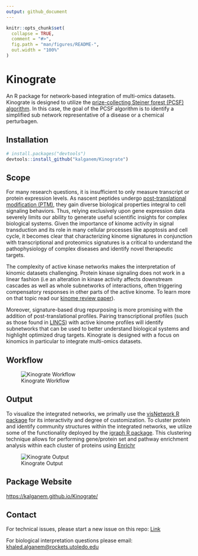 ```yaml
---
output: github_document
---
```



```r
knitr::opts_chunk$set(
  collapse = TRUE,
  comment = "#>",
  fig.path = "man/figures/README-",
  out.width = "100%"
)
```

# Kinograte

<!-- badges: start -->
<!-- badges: end -->

An R package for network-based integration of multi-omics datasets. Kinograte is designed to utilize the [prize-collecting Steiner forest (PCSF) algorithm](https://homepage.univie.ac.at/ivana.ljubic/research/pcstp/). In this case, the goal of the PCSF algorithm is to identify a simplified sub network representative of a disease or a chemical perturbagen. 



## Installation

``` r
# install.packages("devtools")
devtools::install_github("kalganem/Kinograte")
```


## Scope

For many research questions, it is insufficient to only measure transcript or protein expression levels. As nascent peptides undergo [post-translational modification (PTM)](https://www.thermofisher.com/us/en/home/life-science/protein-biology/protein-biology-learning-center/protein-biology-resource-library/pierce-protein-methods/overview-post-translational-modification.html), they gain diverse biological properties integral to cell signaling behaviors. Thus, relying exclusively upon gene expression data severely limits our ability to generate useful scientific insights for complex biological systems. Given the importance of kinome activity in signal transduction and its role in many cellular processes like apoptosis and cell cycle, it becomes clear that characterizing kinome signatures in conjunction with transcriptional and proteomics signatures is a critical to understand the pathophysiology of complex diseases and identify novel therapeutic targets.

The complexity of active kinase networks makes the interpretation of kinomic datasets challenging. Protein kinase signaling does not work in a linear fashion (i.e an alteration in kinase activity affects downstream cascades as well as whole subnetworks of interactions, often triggering compensatory responses in other parts of the active kinome. To learn more on that topic read our [kinome review paper](https://pubmed.ncbi.nlm.nih.gov/34968947/)). 

Moreover, signature-based drug repurposing is more promising with the addition of post-translational profiles. Pairing transcriptional profiles (such as those found in [LINCS](https://lincsproject.org/)) with active kinome profiles will identify subnetworks that can be used to better understand biological systems and highlight optimized drug targets. Kinograte is designed with a focus on kinomics in particular to integrate multi-omics datasets. 


## Workflow

![Kinograte Workflow](man/figures/figure_1.png)

## Output

To visualize the integrated networks, we primally use the [visNetwork R package](https://datastorm-open.github.io/visNetwork/) for its interactivity and degree of customization. To cluster protein and identify community structures within the integrated networks, we utilize some of the functionality deployed by the [igraph R package](https://igraph.org/r/). This clustering technique allows for performing gene/protein set and pathway enrichment analysis within each cluster of proteins using [Enrichr](https://maayanlab.cloud/Enrichr/)

![Kinograte Output](man/figures/figure_2.png)


## Package Website

<https://kalganem.github.io/Kinograte/>


## Contact

For technical issues, please start a new issue on this repo: [Link](https://github.com/CogDisResLab/KRSA/issues)

For biological interpretation questions please email: [khaled.alganem\@rockets.utoledo.edu](mailto:khaled.alganem@rockets.utoledo.edu)


